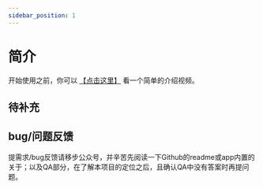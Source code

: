 ```yaml
---
sidebar_position: 1
---
```


# 简介

开始使用之前，你可以 [【点击这里】](https://mp.weixin.qq.com/s?__biz=MzkxOTM5MDI4MA==&mid=2247483706&idx=1&sn=03426d8c322ec52b4a7164d74c227fa0&chksm=c1a3901df6d4190b08e62e85953ae3c4a4516de9d9939fe9bcc535bc9b1b3a35f8e7c45bd9f2#rd) 看一个简单的介绍视频。


## 待补充


## bug/问题反馈
提需求/bug反馈请移步公众号，并辛苦先阅读一下Github的readme或app内置的关于；以及QA部分，在了解本项目的定位之后，且确认QA中没有答案时再提问题。  